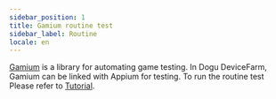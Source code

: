 ```yaml
---
sidebar_position: 1
title: Gamium routine test
sidebar_label: Routine
locale: en
---
```


[Gamium](https://gamium.dogutech.io/) is a library for automating game testing. In Dogu DeviceFarm, Gamium can be linked with Appium for testing. To run the routine test Please refer to [Tutorial](/get-started/tutorials/test-automation/routine-testing/gamium).
